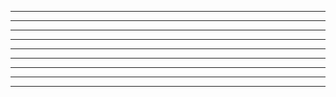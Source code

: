 {{Portal:维基百科/精选图片/1}}
----
{{Portal:维基百科/精选图片/2}}
----
{{Portal:维基百科/精选图片/3}}
----
{{Portal:维基百科/精选图片/4}}
----
{{Portal:维基百科/精选图片/5}}
----
{{Portal:维基百科/精选图片/6}}
----
{{Portal:维基百科/精选图片/7}}
----
{{Portal:维基百科/精选图片/8}}
----
{{Portal:维基百科/精选图片/9}}
----
{{Portal:维基百科/精选图片/10}}